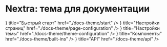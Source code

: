 # Nextra: тема для документации


<Cards>
  <Card
    icon={
			<svg
				xmlns="http://www.w3.org/2000/svg"
				fill="none"
				viewBox="0 0 24 24"
				stroke-width="1.5"
				stroke="currentColor"
			>
				<path
					stroke-linecap="round"
					stroke-linejoin="round"
					d="M8.25 4.5l7.5 7.5-7.5 7.5"
				/>
			</svg>
		}
    title="Быстрый старт"
    href="./docs-theme/start"
  />
  <Card
    icon={
			<svg
				xmlns="http://www.w3.org/2000/svg"
				fill="none"
				viewBox="0 0 24 24"
				stroke-width="1.5"
				stroke="currentColor"
			>
				<path
					stroke-linecap="round"
					stroke-linejoin="round"
					d="M3.75 12h16.5m-16.5 3.75h16.5M3.75 19.5h16.5M5.625 4.5h12.75a1.875 1.875 0 010 3.75H5.625a1.875 1.875 0 010-3.75z"
				/>
			</svg>
		}
    title="Настройки страниц"
    href="./docs-theme/page-configuration"
  />
  <Card
    icon={
			<svg
				xmlns="http://www.w3.org/2000/svg"
				fill="none"
				viewBox="0 0 24 24"
				stroke-width="1.5"
				stroke="currentColor"
			>
				<path
					stroke-linecap="round"
					stroke-linejoin="round"
					d="M4.5 12a7.5 7.5 0 0015 0m-15 0a7.5 7.5 0 1115 0m-15 0H3m16.5 0H21m-1.5 0H12m-8.457 3.077l1.41-.513m14.095-5.13l1.41-.513M5.106 17.785l1.15-.964m11.49-9.642l1.149-.964M7.501 19.795l.75-1.3m7.5-12.99l.75-1.3m-6.063 16.658l.26-1.477m2.605-14.772l.26-1.477m0 17.726l-.26-1.477M10.698 4.614l-.26-1.477M16.5 19.794l-.75-1.299M7.5 4.205L12 12m6.894 5.785l-1.149-.964M6.256 7.178l-1.15-.964m15.352 8.864l-1.41-.513M4.954 9.435l-1.41-.514M12.002 12l-3.75 6.495"
				/>
			</svg>
		}
    title="Настройки темы"
    href="./docs-theme/theme-configuration"
  />
  <Card
    icon={
			<svg
				xmlns="http://www.w3.org/2000/svg"
				fill="none"
				viewBox="0 0 24 24"
				stroke-width="1.5"
				stroke="currentColor"
			>
				<path
					stroke-linecap="round"
					stroke-linejoin="round"
					d="M21 7.5l-9-5.25L3 7.5m18 0l-9 5.25m9-5.25v9l-9 5.25M3 7.5l9 5.25M3 7.5v9l9 5.25m0-9v9"
				/>
			</svg>
		}
    title="Компоненты"
    href="./docs-theme/built-ins"
  />
	<Card
		icon={<svg
				xmlns="http://www.w3.org/2000/svg"
				fill="none"
				viewBox="0 0 24 24"
				stroke-width="1.5"
				stroke="currentColor"
			>
				<path
					stroke-linecap="round"
					stroke-linejoin="round"
					d="M12 21a9.004 9.004 0 008.716-6.747M12 21a9.004 9.004 0 01-8.716-6.747M12 21c2.485 0 4.5-4.03 4.5-9S14.485 3 12 3m0 18c-2.485 0-4.5-4.03-4.5-9S9.515 3 12 3m0 0a8.997 8.997 0 017.843 4.582M12 3a8.997 8.997 0 00-7.843 4.582m15.686 0A11.953 11.953 0 0112 10.5c-2.998 0-5.74-1.1-7.843-2.918m15.686 0A8.959 8.959 0 0121 12c0 .778-.099 1.533-.284 2.253m0 0A17.919 17.919 0 0112 16.5c-3.162 0-6.133-.815-8.716-2.247m0 0A9.015 9.015 0 013 12c0-1.605.42-3.113 1.157-4.418"
				/>
			</svg>}
    title="API"
    href="./docs-theme/api"
  />
</Cards>